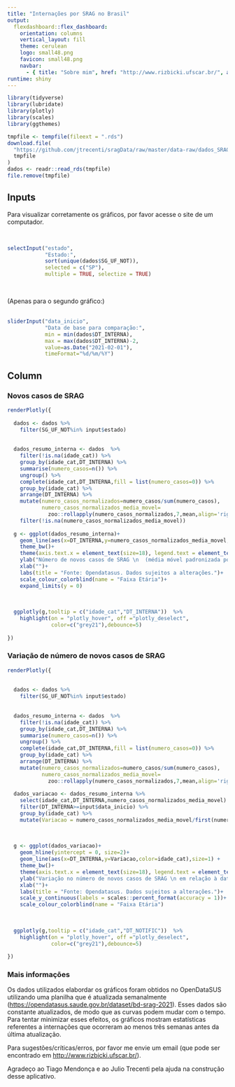 ```yaml
---
title: "Internações por SRAG no Brasil"
output: 
  flexdashboard::flex_dashboard:
    orientation: columns
    vertical_layout: fill
    theme: cerulean
    logo: small48.png
    favicon: small48.png
    navbar:
      - { title: "Sobre mim", href: "http://www.rizbicki.ufscar.br/", align: right}
runtime: shiny    
---
```


<style>    
.section.sidebar {
background-color: F8F8F8; 
}

.navbar {
background-color:#003D79;
border-color:white;
}
.navbar-brand {
color:white!important;
}

.dygraph-legend {
display: flex;
flex-direction: column;
align-items: center;
border-radius: 5px;
border: 1px solid #888;
padding: 10px;
box-shadow: 1px 1px 1px #CCC;
transition: transform 0.25s;
width: 90px;
}
</style>  

<script src="https://cdnjs.cloudflare.com/ajax/libs/moment.js/2.27.0/locale/pt-br.min.js"></script>

<script>
$(document).ready(function() {
//Locale info
moment.locale('pt-br');

/* Setting legend position */
document.querySelectorAll('.dygraph-legend').forEach(function (el) {
el.left = false;
el.right = true;
})

/* Changing legend except mobile */
if (document.documentElement.clientWidth > 425) {
$('.dygraphs.html-widget').on('mousemove', function (e) {
var _legend = this.querySelector('.dygraph-legend');
var _w = _legend.offsetWidth;


if (document.documentElement.clientWidth - e.pageX < _w && !_legend.left) {
_legend.style.transform = 'translateX(-115%)';
_legend.right = false;
_legend.left = true;
}
else if (document.documentElement.clientWidth - e.pageX >= _w && !_legend.right) {
_legend.style.transform = 'translateX(0)';
_legend.right = true;
_legend.left = false;
}
});
}
});

$('.navbar-logo').wrap('<a href="http://www.small.ufscar.br/">');
</script>

```r
library(tidyverse)
library(lubridate)
library(plotly)
library(scales)
library(ggthemes)

tmpfile <- tempfile(fileext = ".rds")
download.file(
  "https://github.com/jtrecenti/sragData/raw/master/data-raw/dados_SRAG.RDS",
  tmpfile
)
dados <- readr::read_rds(tmpfile)
file.remove(tmpfile)
```


Inputs {.sidebar}
----------------------------------

Para visualizar corretamente os gráficos, por favor acesse
o site de um computador.

<br>


```r

selectInput("estado",
            "Estado:",
            sort(unique(dados$SG_UF_NOT)),
            selected = c("SP"), 
            multiple = TRUE, selectize = TRUE)
``` 
<br>

(Apenas para o segundo gráfico:)
<br>
<br>


```r
sliderInput("data_inicio",
            "Data de base para comparação:",
            min = min(dados$DT_INTERNA),
            max = max(dados$DT_INTERNA)-2,
            value=as.Date("2021-02-01"),
            timeFormat="%d/%m/%Y")
```


Column {.tabset}
------------------------------------- 

### Novos casos de SRAG

```r
renderPlotly({
  
  dados <- dados %>% 
    filter(SG_UF_NOT%in% input$estado)
  
  
  dados_resumo_interna <- dados  %>% 
    filter(!is.na(idade_cat)) %>% 
    group_by(idade_cat,DT_INTERNA) %>% 
    summarise(numero_casos=n()) %>% 
    ungroup() %>% 
    complete(idade_cat,DT_INTERNA,fill = list(numero_casos=0)) %>% 
    group_by(idade_cat) %>% 
    arrange(DT_INTERNA) %>% 
    mutate(numero_casos_normalizados=numero_casos/sum(numero_casos),
           numero_casos_normalizados_media_movel=
             zoo::rollapply(numero_casos_normalizados,7,mean,align='right',fill=NA)) %>% 
    filter(!is.na(numero_casos_normalizados_media_movel))
    
  g <- ggplot(dados_resumo_interna)+
    geom_line(aes(x=DT_INTERNA,y=numero_casos_normalizados_media_movel,color=idade_cat),size=1) +
    theme_bw()+
    theme(axis.text.x = element_text(size=18), legend.text = element_text(size = 14),legend.title = element_text( size = 16,face="bold"),axis.title=element_text(size=18),plot.title = element_text(size=12))+
    ylab("Número de novos casos de SRAG \n  (média móvel padronizada por idade)")+
    xlab("")+
    labs(title = "Fonte: Opendatasus. Dados sujeitos a alterações.")+
    scale_colour_colorblind(name = "Faixa Etária")+
    expand_limits(y = 0)
    
  
  
  ggplotly(g,tooltip = c("idade_cat","DT_INTERNA"))  %>% 
    highlight(on = "plotly_hover", off ="plotly_deselect",
              color=c("grey21"),debounce=5)
  
})
```




### Variação de número de novos casos de SRAG

```r
renderPlotly({
  
  
  dados <- dados %>% 
    filter(SG_UF_NOT%in% input$estado)
  
  
  dados_resumo_interna <- dados  %>% 
    filter(!is.na(idade_cat)) %>% 
    group_by(idade_cat,DT_INTERNA) %>% 
    summarise(numero_casos=n()) %>% 
    ungroup() %>% 
    complete(idade_cat,DT_INTERNA,fill = list(numero_casos=0)) %>% 
    group_by(idade_cat) %>% 
    arrange(DT_INTERNA) %>% 
    mutate(numero_casos_normalizados=numero_casos/sum(numero_casos),
           numero_casos_normalizados_media_movel=
             zoo::rollapply(numero_casos_normalizados,7,mean,align='right',fill=NA)) 
  
  dados_variacao <- dados_resumo_interna %>% 
    select(idade_cat,DT_INTERNA,numero_casos_normalizados_media_movel) %>% 
    filter(DT_INTERNA>=input$data_inicio) %>% 
    group_by(idade_cat) %>% 
    mutate(Variacao = numero_casos_normalizados_media_movel/first(numero_casos_normalizados_media_movel)-1) 
  
  
  
  g <- ggplot(dados_variacao)+
    geom_hline(yintercept = 0, size=2)+
    geom_line(aes(x=DT_INTERNA,y=Variacao,color=idade_cat),size=1) +
    theme_bw()+
    theme(axis.text.x = element_text(size=18), legend.text = element_text(size = 14),legend.title = element_text( size = 16,face="bold"),axis.title=element_text(size=18),plot.title = element_text(size=12))+
    ylab("Variação no número de novos casos de SRAG \n em relação à data de início")+
    xlab("")+
    labs(title = "Fonte: Opendatasus. Dados sujeitos a alterações.")+
    scale_y_continuous(labels = scales::percent_format(accuracy = 1))+ 
    scale_colour_colorblind(name = "Faixa Etária")
    
  
  
  ggplotly(g,tooltip = c("idade_cat","DT_NOTIFIC"))  %>% 
    highlight(on = "plotly_hover", off ="plotly_deselect",
              color=c("grey21"),debounce=5)
  
})
```


### Mais informações


Os dados utilizados  elabordar os gráficos 
foram obtidos no OpenDataSUS utilizando uma planilha que é atualizada semanalmente ([https://opendatasus.saude.gov.br/dataset/bd-srag-2021](https://opendatasus.saude.gov.br/dataset/bd-srag-2021)).
Esses dados são constante atualizados, de modo que as curvas podem
mudar com o tempo. Para tentar minimizar esses efeitos,
os gráficos mostram estatísticas referentes a internações que ocorreram ao menos três semanas antes da última atualização.

Para sugestões/críticas/erros, por favor me envie um email (que pode ser encontrado em [http://www.rizbicki.ufscar.br/](http://www.rizbicki.ufscar.br/)).

Agradeço ao Tiago Mendonça e ao Julio Trecenti pela ajuda
na construção desse aplicativo.

